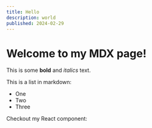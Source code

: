 ```yaml
---
title: Hello
description: world
published: 2024-02-29
---
```


 
# Welcome to my MDX page!
 
This is some **bold** and _italics_ text.
 
This is a list in markdown:
 
- One
- Two
- Three
 
Checkout my React component:
 
<Hello />

